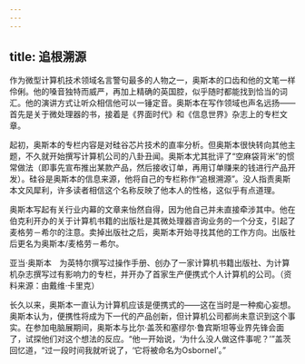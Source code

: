```yaml
---
---
---
```

title: 追根溯源
---




作为微型计算机技术领域名言警句最多的人物之一，奥斯本的口齿和他的文笔一样伶俐。他的嗓音独特而威严，再加上精确的英国腔，似乎随时都能找到恰当的词汇。他的演讲方式让听众相信他可以一锤定音。奥斯本在写作领域也声名远扬——首先是关于微处理器的书，接着是《界面时代》和《信息世界》杂志上的专栏文章。

起初，奥斯本的专栏内容是对硅谷芯片技术的直率分析。但奥斯本很快转向其他主题，不久就开始撰写计算机公司的八卦丑闻。奥斯本尤其批评了“空麻袋背米”的惯常做法（即事先宣布推出某款产品，然后接收订单，再用订单赚来的钱进行产品开发）。硅谷是奥斯本的信息来源，他将自己的专栏称作“追根溯源”。没人指责奥斯本文风犀利，许多读者相信这个名称反映了他本人的性格，这似乎有点道理。

奥斯本写起有关行业内幕的文章来怡然自得，因为他自己并未直接牵涉其中。他在伯克利开办的关于计算机书籍的出版社是其微处理器咨询业务的一个分支，引起了麦格劳－希尔的注意。卖掉出版社之后，奥斯本开始寻找其他的工作方向。出版社后更名为奥斯本/麦格劳－希尔。



亚当·奥斯本　为英特尔撰写过操作手册、创办了一家计算机书籍出版社、为计算机杂志撰写过有影响力的专栏，并开办了首家生产便携式个人计算机的公司。（资料来源：由戴维·卡里克）

长久以来，奥斯本一直认为计算机应该是便携式的——这在当时是一种痴心妄想。奥斯本认为，便携性将成为下一代的产品创新，但计算机公司都尚未意识到这个事实。在参加电脑展期间，奥斯本与比尔·盖茨和塞缪尔·鲁宾斯坦等业界先锋会面了，试探他们对这个想法的反应。“他一开始说，‘为什么没人做这件事呢？’”盖茨回忆道，“过一段时间我就听说了，‘它将被命名为OsborneI’。”